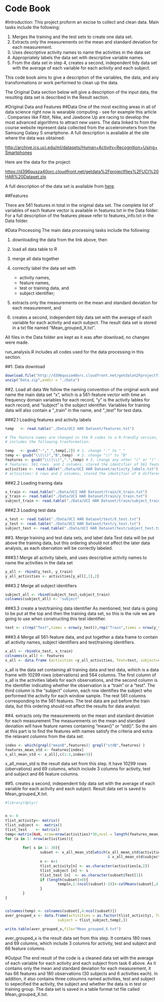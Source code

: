 Code Book
=======================
#Introduction:
This project proform an excise to collect and clean data. Main tasks include the following: 

1. Merges the training and the test sets to create one data set.
2. Extracts only the measurements on the mean and standard deviation for each measurement. 
3. Uses descriptive activity names to name the activities in the data set
4. Appropriately labels the data set with descriptive variable names. 
5. From the data set in step 4, creates a second, independent tidy data set with the average of each variable for each activity and each subject.

This code book aims to give a description of the variables, the data, and any transformations or work performed to clean up the data.

The Original Data section below will give a description of the input data, the resulting data set is described in the Result section.  

#Original Data and Features
##Data
One of the most exciting areas in all of data science right now is wearable computing - see for example this article . Companies like Fitbit, Nike, and Jawbone Up are racing to develop the most advanced algorithms to attract new users. The data linked to from the course website represent data collected from the accelerometers from the Samsung Galaxy S smartphone. A full description is available at the site where the data was obtained: 

[http://archive.ics.uci.edu/ml/datasets/Human+Activity+Recognition+Using+Smartphones](http://archive.ics.uci.edu/ml/datasets/Human+Activity+Recognition+Using+Smartphones) 

Here are the data for the project: 

[https://d396qusza40orc.cloudfront.net/getdata%2Fprojectfiles%2FUCI%20HAR%20Dataset.zip](https://d396qusza40orc.cloudfront.net/getdata%2Fprojectfiles%2FUCI%20HAR%20Dataset.zip)

A full description of the data set is available from [here](https://github.com/amyherml/ClearningDataCourseProject2/blob/master/Data/UCI%20HAR%20Dataset/README.txt). 

##Features 

There are 561 features in total in the original data set. The complete list of variables of each feature vector is available in features.txt in the Data folder. For a full description of the features please refer to features_info.txt in the Data folder. 

#Data Processing
The main data processing tasks include the following: 

1. downloading the data from the link above, then 
2. load all data table to R
3. merge all data together
4. correctly label the data set with

    - activity names,
    - feature names,
    - test or training data, and 
    - subject identifier;


5. extracts only the measurements on the mean and standard deviation for each measurement, and 
6. creates a second, independent tidy data set with the average of each variable for each activity and each subject. The result data set is stored in a txt file named "Mean_grouped_X.txt".

All files in the Data folder are kept as it was after download, no changes were made. 

run_analysis.R includes all codes used for the data processing in this section. 


##1. Data download
```r
download.file("http://d396qusza40orc.cloudfront.net/getdata%2Fprojectfiles%2FUCI%20HAR%20Dataset.zip",destfile="Data.zip")
unzip("Data.zip",exdir = "./Data")
```
##2. Load all data
We follow the naming convention of the original work and name the main data set "x", which is a 561-feature vector with time an frequency domain variables for each record, "y" is the activity lables for each record, and "subject" is the subject identifier. Variables for training data will also contain a "_train" in the name, and "_test" for test data. 

###2.1 Loading features and activity labels
```r
temp   <- read.table("./Data/UCI HAR Dataset/features.txt")  

# The feature names are changed in the R codes to a R-frendly version, which 
# includes the following tranformation: 

temp   <- gsub("-","_",temp[,2]) # 1. change "-" to "_"
temp <- gsub("\\(\\)","B",temp)  # 2. change "()" to "B"
features <- gsub("\\(|\\)",".",temp) # 3. change any other "(" or ")" to "." 
# features: 561 rows  and 2 columns, stored the identifier of 561 features
activities <- read.table("./Data/UCI HAR Dataset/activity_labels.txt")
# activities: 6 rows and 2 columns, stored the identifier of 6 different activities
```

###2.2 Loading traning data
```r
x_train <- read.table("./Data/UCI HAR Dataset/train/X_train.txt")
y_train <- read.table("./Data/UCI HAR Dataset/train/y_train.txt")
subject_train <- read.table("./Data/UCI HAR Dataset/train/subject_train.txt")
```

###2.3 Loading test data
```r
x_test <- read.table("./Data/UCI HAR Dataset/test/X_test.txt")
y_test <- read.table("./Data/UCI HAR Dataset/test/y_test.txt")
subject_test <- read.table("./Data/UCI HAR Dataset/test/subject_test.txt")
```
##3. Merge training and test data sets, and label data
Test data will be put above the training data, but this ordering should not affect the later data analysis, as each obervation will be correctly labeled. 

###3.1 Merge all activity labels, and uses descriptive activity names to name the activities in the data set
```r
y_all <- rbind(y_test, y_train)
y_all_activities <- activities[y_all[,1],2]
```
###3.2 Merge all subject identifiers
```r
subject_all <- rbind(subject_test,subject_train)
colnames(subject_all) <- "subject"
```
###3.3 create a test/training data identifier
As mentioned, test data is going to be put at the top and then the training data set, so this is the rule we are going to use when constructing this test identifier. 
```r
test <- c(rep("Test",times = nrow(y_test)),rep("Train",times = nrow(y_train)))
```
###3.4 Merge all 561-feature data, and put together a data frame to contain all activity names, subject identifiers and test/training identifiers.
```r
x_all <- rbind(x_test, x_train)
colnames(x_all) <- features
x_all <- data.frame (activities =y_all_activities, Test=test, subject=subject_all, x_all[,])
```
x_all is the data set containing all training data and test data, wihich is a data frame with 10299 rows (obervations) and 564 columns. The first column of x_all is the activities labels for each observations, and the second column is the identifier indicating whether the observation is a "train" or a "test". The third column is the "subject" column, each row identifies the subject who performed the activity for each window sample. The rest 561 columns corresponding to the 561 features. The test data are put before the train data, but this ordering should not affect the results for data analyst. 

##4. extracts only the measurements on the mean and standard deviation for each measurement
The measurements on the mean and standard deviation will have feature names containing "mean()" or "std()". So the aim at this part is to find the features with names satisfy the criteria and extra the relavant columns from the data set. 
```r
index <- which(grepl("meanB",features)| grepl("stdB",features) ) 
features_mean_std <- features[index]
x_all_mean_std <- x_all[,c(1:3,index+3)]
```
x_all_mean_std is the result data set from this step. It have 10299 rows (obervations) and 69 columns, which include 3 columns for activity, test and subject and 66 feature columns.

##5. creates a second, independent tidy data set with the average of each variable for each activity and each subject. Result data set is saved to Mean_grouped_X.txt.
```r
#library(dplyr)


n <- 0
tlist_activity<- matrix()
tlist_subject <-  matrix()
tlist_test    <- matrix()
temp<-matrix(NaN, nrow=nrow(activities)*30,ncol = length(features_mean_std))
for (a in 1: nrow(activities)){
        
        for( s in 1: 30){
                subset <- x_all_mean_std[which(x_all_mean_std$activities==activities[a,2] 
                                               & x_all_mean_std$subject==s),]       
                n <- n+1
                tlist_activity[n] <- as.character(activities[a,2])
                tlist_subject [n] <- s 
                tlist_test [n]  <- as.character(subset$Test[1])
                if (length(subset)>0){
                        temp[n,1:(ncol(subset)-3)]<-colMeans(subset[,4:ncol(subset)])
                }
        }
}


colnames(temp) <- colnames(subset[,4:ncol(subset)])
aver_grouped_x <- data.frame(activities = as.factor(tlist_activity), Test = as.factor(tlist_test),      
                        subject = tlist_subject,temp[,])

write.table(aver_grouped_x,file="Mean_grouped_X.txt")
```

aver_grouped_x is the result data set from this step. It contains 180 rows and 69 columns, which include 3 columns for activity, test and subject and 66 feature columns. 

#Output
The end result of the code is a cleaned data set with the average of each variable for each activity and each subject from task 6 above. As it contains only the mean and standard deviation for each measurement, it has 66 features and 180 observations (30 subjects and 6 activities each). In addition, it also contains three coloumns named activities, test and subject to sepecified the activity, the subject and whether the data is in test or training group. The data set is saved in a table format txt file called Mean_grouped_X.txt. 


